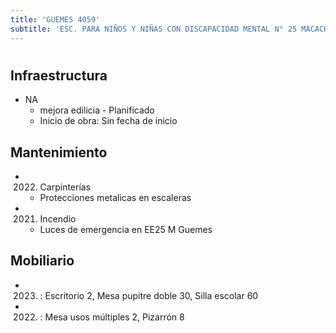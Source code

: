 ```yaml
---
title: 'GUEMES 4059'
subtitle: 'ESC. PARA NIÑOS Y NIÑAS CON DISCAPACIDAD MENTAL N° 25 MACACHA GÜEMES'
---
```


#
## Infraestructura

* NA 
    + mejora edilicia - Planificado 
    + Inicio de obra: Sin fecha de inicio 






## Mantenimiento

*  (2022) Carpinterías 
    + Protecciones metalicas en escaleras

*  (2021) Incendio 
    + Luces de emergencia en EE25 M Guemes





## Mobiliario

*  (2023) : Escritorio 2, Mesa pupitre doble 30, Silla escolar 60 

*  (2022) : Mesa usos múltiples 2, Pizarrón 8 



